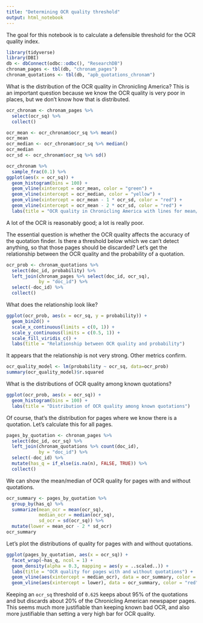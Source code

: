 ```yaml
---
title: "Determining OCR quality threshold"
output: html_notebook
---
```


The goal for this notebook is to calculate a defensible threshold for the OCR quality index.

```r
library(tidyverse)
library(DBI)
db <- dbConnect(odbc::odbc(), "ResearchDB")
chronam_pages <- tbl(db, "chronam_pages")
chronam_quotations <- tbl(db, "apb_quotations_chronam")
```

What is the distribution of the OCR quality in Chronicling America? This is an important question because we know the OCR quality is very poor in places, but we don't know how that is distributed.

```r
ocr_chronam <- chronam_pages %>% 
  select(ocr_sq) %>% 
  collect()

ocr_mean <- ocr_chronam$ocr_sq %>% mean()
ocr_mean
ocr_median <- ocr_chronam$ocr_sq %>% median()
ocr_median
ocr_sd <- ocr_chronam$ocr_sq %>% sd()

ocr_chronam %>% 
  sample_frac(0.1) %>% 
ggplot(aes(x = ocr_sq)) + 
  geom_histogram(bins = 100) +
  geom_vline(xintercept = ocr_mean, color = "green") +
  geom_vline(xintercept = ocr_median, color = "yellow") +
  geom_vline(xintercept = ocr_mean - 1 * ocr_sd, color = "red") +
  geom_vline(xintercept = ocr_mean - 2 * ocr_sd, color = "red") +
  labs(title = "OCR quality in Chronicling America with lines for mean/median and sd")
```

A lot of the OCR is reasonably good; a lot is really poor. 

The essential question is whether the OCR quality affects the accuracy of the quotation finder. Is there a threshold below which we can't detect anything, so that those pages should be discarded? Let's get the relationship between the OCR quality and the probability of a quotation.

```r
ocr_prob <- chronam_quotations %>% 
  select(doc_id, probability) %>% 
  left_join(chronam_pages %>% select(doc_id, ocr_sq),
            by = "doc_id") %>% 
  select(-doc_id) %>% 
  collect()
```

What does the relationship look like?

```r
ggplot(ocr_prob, aes(x = ocr_sq, y = probability)) +
  geom_bin2d() +
  scale_x_continuous(limits = c(0, 1)) +
  scale_y_continuous(limits = c(0.5, 1)) +
  scale_fill_viridis_c() +
  labs(title = "Relationship between OCR quality and probability")
```

It appears that the relationship is not very strong. Other metrics confirm.

```r
ocr_quality_model <- lm(probability ~ ocr_sq, data=ocr_prob)
summary(ocr_quality_model)$r.squared 
```

What is the distributions of OCR quality among known quotations?

```r
ggplot(ocr_prob, aes(x = ocr_sq)) +
  geom_histogram(bins = 100) +
  labs(title = "Distribution of OCR quality among known quotations")
```

Of course, that's the distribution for pages where we know there is a quotation. Let's calculate this for all pages.

```r
pages_by_quotation <- chronam_pages %>% 
  select(doc_id, ocr_sq) %>% 
  left_join(chronam_quotations %>% count(doc_id),
            by = "doc_id") %>% 
  select(-doc_id) %>% 
  mutate(has_q = if_else(is.na(n), FALSE, TRUE)) %>% 
  collect()
```

We can show the mean/median of OCR quality for pages with and without quotations.

```r
ocr_summary <- pages_by_quotation %>% 
  group_by(has_q) %>% 
  summarize(mean_ocr = mean(ocr_sq),
            median_ocr = median(ocr_sq),
            sd_ocr = sd(ocr_sq)) %>% 
  mutate(lower = mean_ocr - 2 * sd_ocr)
ocr_summary
```

Let's plot the distributions of quality for pages with and without quotations.

```r
ggplot(pages_by_quotation, aes(x = ocr_sq)) +
  facet_wrap(~has_q, ncol = 1) +
  geom_density(alpha = 0.3, mapping = aes(y = ..scaled..)) +
  labs(title = "OCR quality for pages with and without quotations") +
  geom_vline(aes(xintercept = median_ocr), data = ocr_summary, color = "green") +
  geom_vline(aes(xintercept = lower), data = ocr_summary, color = "red") 
```

Keeping an `ocr_sq` threshold of `0.625` keeps about 95% of the quotations and but discards about 20% of the Chronicling American newspaper pages. This seems much more justifiable than keeping known bad OCR, and also more justifiable than setting a very high bar for OCR quality.

